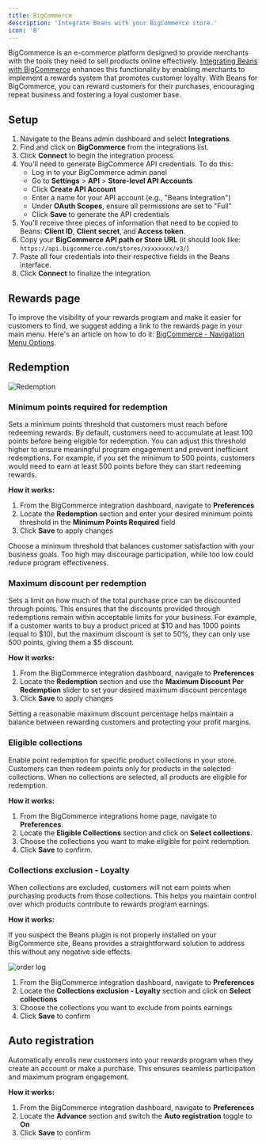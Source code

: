 ```yaml
---
title: BigCommerce
description: 'Integrate Beans with your BigCommerce store.'
icon: 'B'
---
```

BigCommerce is an e-commerce platform designed to provide merchants with the tools
they need to sell products online effectively.
[Integrating Beans with BigCommerce](https://www.trybeans.com/integrations/trellis:bigcommerce)
enhances this functionality by enabling merchants to implement a rewards system that promotes
customer loyalty. With Beans for BigCommerce, you can reward customers for their purchases,
encouraging repeat business and fostering a loyal customer base.

## Setup

1. Navigate to the Beans admin dashboard and select **Integrations**.
2. Find and click on **BigCommerce** from the integrations list.
3. Click **Connect** to begin the integration process.
4. You'll need to generate BigCommerce API credentials. To do this:
   - Log in to your BigCommerce admin panel
   - Go to **Settings** > **API** > **Store-level API Accounts**
   - Click **Create API Account**
   - Enter a name for your API account (e.g., "Beans Integration")
   - Under **OAuth Scopes**, ensure all permissions are set to "Full"
   - Click **Save** to generate the API credentials
5. You'll receive three pieces of information that need to be copied to
   Beans: **Client ID**, **Client secret**, and **Access token**.
6. Copy your **BigCommerce API path or Store URL** (it should look
   like: `https://api.bigcommerce.com/stores/xxxxxxxx/v3/`)
7. Paste all four credentials into their respective fields in the Beans interface.
8. Click **Connect** to finalize the integration.

## Rewards page

To improve the visibility of your rewards program and make it easier for customers to find,
we suggest adding a link to the rewards page in your main menu. Here's an article on how to do
it: [BigCommerce - Navigation Menu Options](https://support.bigcommerce.com/s/article/Web-Pages?language=en_US#navigation).

## Redemption

<Frame>
  <img
    src="/assets/images/integrations/bigcommerce/redemption.webp"
    alt="Redemption"
    style={{ borderRadius: '0.5rem' }}
  />
</Frame>

### Minimum points required for redemption

Sets a minimum points threshold that customers must reach before redeeming rewards. By default,
customers need to accumulate at least 100 points before being eligible for redemption. You can
adjust this threshold higher to ensure meaningful program engagement and prevent inefficient redemptions.
For example, if you set the minimum to 500 points, customers would need to earn at least 500 points before
they can start redeeming rewards.

**How it works:**

1. From the BigCommerce integration dashboard, navigate to **Preferences**
2. Locate the **Redemption** section and enter your desired minimum points threshold in the
   **Minimum Points Required** field
3. Click **Save** to apply changes

<Tip>
  Choose a minimum threshold that balances customer satisfaction with your business goals. Too high may discourage
  participation, while too low could reduce program effectiveness.
</Tip>

### Maximum discount per redemption

Sets a limit on how much of the total purchase price can be discounted through points.
This ensures that the discounts provided through redemptions remain within acceptable
limits for your business. For example, if a customer wants to buy a product priced at \$10 and
has 1000 points (equal to \$10), but the maximum discount is set to 50%, they can only use 500
points, giving them a \$5 discount.

**How it works:**

1. From the BigCommerce integration dashboard, navigate to **Preferences**
2. Locate the **Redemption** section and use the **Maximum Discount Per Redemption** slider to set
   your desired maximum discount percentage
3. Click **Save** to apply changes

<Tip>
  Setting a reasonable maximum discount percentage helps maintain a balance between rewarding customers and protecting
  your profit margins.
</Tip>

### Eligible collections

Enable point redemption for specific product collections in your store. Customers can then redeem
points only for products in the selected collections. When no collections are selected, all products
are eligible for redemption.

**How it works:**

1. From the BigCommerce integrations home page, navigate to **Preferences**.
2. Locate the **Eligible Collections** section and click on **Select collections**.
3. Choose the collections you want to make eligible for point redemption.
4. Click **Save** to confirm.

### Collections exclusion - Loyalty

When collections are excluded, customers will not earn points when purchasing products from
those collections. This helps you maintain control over which products contribute to rewards program earnings.

**How it works:**

If you suspect the Beans plugin is not properly installed on your BigCommerce site, Beans
provides a straightforward solution to address this without any negative side effects.

<Frame>
  <img src="/assets/images/integrations/bigcommerce/Reinstall.gif" alt="order log" style={{ borderRadius: '0.5rem' }} />
</Frame>

1. From the BigCommerce integration dashboard, navigate to **Preferences**
2. Locate the **Collections exclusion - Loyalty** section and click on **Select collections**
3. Choose the collections you want to exclude from points earnings
4. Click **Save** to confirm

## Auto registration

Automatically enrolls new customers into your rewards program when they create an account
or make a purchase. This ensures seamless participation and maximum program engagement.

**How it works:**

1. From the BigCommerce integration dashboard, navigate to **Preferences**
2. Locate the **Advance** section and switch the **Auto registration** toggle to **On**
3. Click **Save** to confirm
